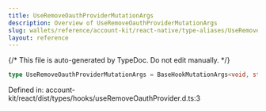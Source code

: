 ```yaml
---
title: UseRemoveOauthProviderMutationArgs
description: Overview of UseRemoveOauthProviderMutationArgs
slug: wallets/reference/account-kit/react-native/type-aliases/UseRemoveOauthProviderMutationArgs
layout: reference
---
```


{/* This file is auto-generated by TypeDoc. Do not edit manually. */}

```ts
type UseRemoveOauthProviderMutationArgs = BaseHookMutationArgs<void, string>;
```

Defined in: account-kit/react/dist/types/hooks/useRemoveOauthProvider.d.ts:3
